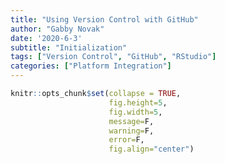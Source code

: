 ```yaml
---
title: "Using Version Control with GitHub"
author: "Gabby Novak"
date: '2020-6-3'
subtitle: "Initialization"
tags: ["Version Control", "GitHub", "RStudio"]
categories: ["Platform Integration"]
---
```


```r
knitr::opts_chunk$set(collapse = TRUE, 
                      fig.height=5, 
                      fig.width=5,
                      message=F,
                      warning=F,
                      error=F,
                      fig.align="center")
```